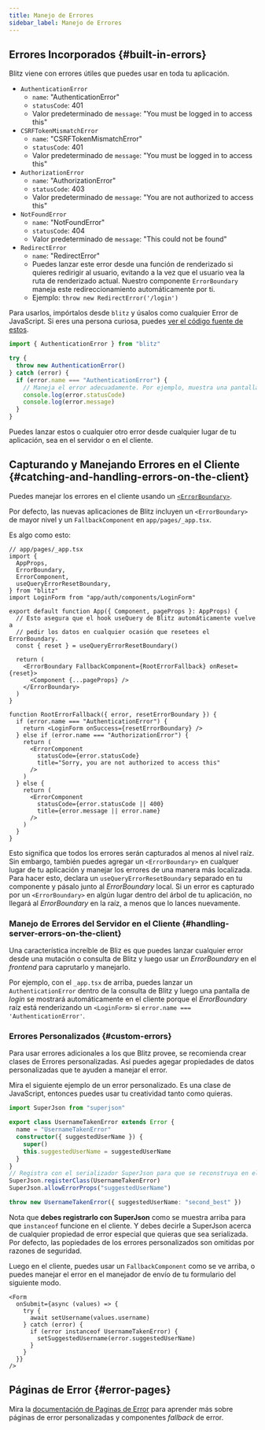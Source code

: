 ```yaml
---
title: Manejo de Errores
sidebar_label: Manejo de Errores
---
```


## Errores Incorporados {#built-in-errors}

Blitz viene con errores útiles que puedes usar en toda tu aplicación.

- `AuthenticationError`
  - `name`: "AuthenticationError"
  - `statusCode`: 401
  - Valor predeterminado de `message`: "You must be logged in to access this"
- `CSRFTokenMismatchError`
  - `name`: "CSRFTokenMismatchError"
  - `statusCode`: 401
  - Valor predeterminado de `message`: "You must be logged in to access this"
- `AuthorizationError`
  - `name`: "AuthorizationError"
  - `statusCode`: 403
  - Valor predeterminado de `message`: "You are not authorized to access this"
- `NotFoundError`
  - `name`: "NotFoundError"
  - `statusCode`: 404
  - Valor predeterminado de `message`: "This could not be found"
- `RedirectError`
  - `name`: "RedirectError"
  - Puedes lanzar este error desde una función de renderizado si quieres
    redirigir al usuario, evitando a la vez que el usuario vea la ruta de
    renderizado actual. Nuestro componente `ErrorBoundary` maneja este
    redireccionamiento automáticamente por ti.
  - Ejemplo: `throw new RedirectError('/login')`

Para usarlos, impórtalos desde `blitz` y úsalos como cualquier Error de
JavaScript. Si eres una persona curiosa, puedes
[ver el código fuente de estos](https://github.com/blitz-js/blitz/blob/canary/packages/core/src/errors.ts).

```ts
import { AuthenticationError } from "blitz"

try {
  throw new AuthenticationError()
} catch (error) {
  if (error.name === "AuthenticationError") {
    // Maneja el error adecuadamente. Por ejemplo, muestra una pantalla de login
    console.log(error.statusCode)
    console.log(error.message)
  }
}
```

Puedes lanzar estos o cualquier otro error desde cualquier lugar de tu
aplicación, sea en el servidor o en el cliente.

## Capturando y Manejando Errores en el Cliente {#catching-and-handling-errors-on-the-client}

Puedes manejar los errores en el cliente usando un [`<ErrorBoundary>`](./error-boundary).

Por defecto, las nuevas aplicaciones de Blitz incluyen un `<ErrorBoundary>` de
mayor nivel y un `FallbackComponent` en `app/pages/_app.tsx`.

Es algo como esto:

```tsx
// app/pages/_app.tsx
import {
  AppProps,
  ErrorBoundary,
  ErrorComponent,
  useQueryErrorResetBoundary,
} from "blitz"
import LoginForm from "app/auth/components/LoginForm"

export default function App({ Component, pageProps }: AppProps) {
  // Esto asegura que el hook useQuery de Blitz automáticamente vuelve a
  // pedir los datos en cualquier ocasión que resetees el ErrorBoundary.
  const { reset } = useQueryErrorResetBoundary()

  return (
    <ErrorBoundary FallbackComponent={RootErrorFallback} onReset={reset}>
      <Component {...pageProps} />
    </ErrorBoundary>
  )
}

function RootErrorFallback({ error, resetErrorBoundary }) {
  if (error.name === "AuthenticationError") {
    return <LoginForm onSuccess={resetErrorBoundary} />
  } else if (error.name === "AuthorizationError") {
    return (
      <ErrorComponent
        statusCode={error.statusCode}
        title="Sorry, you are not authorized to access this"
      />
    )
  } else {
    return (
      <ErrorComponent
        statusCode={error.statusCode || 400}
        title={error.message || error.name}
      />
    )
  }
}
```

Esto significa que todos los errores serán capturados al menos al nivel raíz.
Sin embargo, también puedes agregar un `<ErrorBoundary>` en cualquer lugar de tu
aplicación y manejar los errores de una manera más localizada. Para hacer esto,
declara un `useQueryErrorResetBoundary` separado en tu componente y pásalo junto
al _ErrorBoundary_ local. Si un error es capturado por un `<ErrorBoundary>` en
algún lugar dentro del árbol de tu aplicación, no llegará al _ErrorBoundary_ en
la raíz, a menos que lo lances nuevamente.

### Manejo de Errores del Servidor en el Cliente {#handling-server-errors-on-the-client}

Una característica increíble de Bliz es que puedes lanzar cualquier error
desde una mutación o consulta de Blitz y luego usar un _ErrorBoundary_ en el
_frontend_ para caprutarlo y manejarlo.

Por ejemplo, con el `_app.tsx` de arriba, puedes lanzar un `AuthenticationError`
dentro de la consulta de Blitz y luego una pantalla de _login_ se mostrará
automáticamente en el cliente porque el _ErrorBoundary_ raíz está renderizando
un `<LoginForm>` si `error.name === 'AuthenticationError'`.

### Errores Personalizados {#custom-errors}

Para usar errores adicionales a los que Blitz provee, se recomienda crear clases
de Errores personalizadas. Así puedes agegar propiedades de datos personalizadas
que te ayuden a manejar el error.

Mira el siguiente ejemplo de un error personalizado. Es una clase de JavaScript,
entonces puedes usar tu creatividad tanto como quieras.

```ts
import SuperJson from "superjson"

export class UsernameTakenError extends Error {
  name = "UsernameTakenError"
  constructor({ suggestedUserName }) {
    super()
    this.suggestedUserName = suggestedUserName
  }
}
// Registra con el serializador SuperJson para que se reconstruya en el cliente
SuperJson.registerClass(UsernameTakenError)
SuperJson.allowErrorProps("suggestedUserName")

throw new UsernameTakenError({ suggestedUserName: "second_best" })
```

Nota que **debes registrarlo con SuperJson** como se muestra arriba para que
`instanceof` funcione en el cliente. Y debes decirle a SuperJson acerca de
cualquier propiedad de error especial que quieras que sea serializada. Por
defecto, las popiedades de los errores personalizados son omitidas por
razones de seguridad.

Luego en el cliente, puedes usar un `FallbackComponent` como se ve arriba, o
puedes manejar el error en el manejador de envío de tu formulario del siguiente
modo.
```tsx
<Form
  onSubmit={async (values) => {
    try {
      await setUsername(values.username)
    } catch (error) {
      if (error instanceof UsernameTakenError) {
        setSuggestedUsername(error.suggestedUserName)
      }
    }
  }}
/>
```

## Páginas de Error {#error-pages}

Mira la [documentación de Paginas de Error](./error-pages) para aprender más
sobre páginas de error personalizadas y componentes _fallback_ de error.
